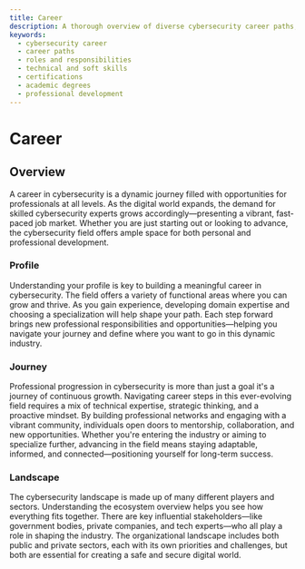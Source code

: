 ```yaml
---
title: Career
description: A thorough overview of diverse cybersecurity career paths, roles and responsibilities, essential skills, and the value of certifications and academic degrees.
keywords:
  - cybersecurity career
  - career paths
  - roles and responsibilities
  - technical and soft skills
  - certifications
  - academic degrees
  - professional development
---
```


# Career

## Overview

A career in cybersecurity is a dynamic journey filled with opportunities for professionals at all levels. As the digital world expands, the demand for skilled cybersecurity experts grows accordingly—presenting a vibrant, fast-paced job market. Whether you are just starting out or looking to advance, the cybersecurity field offers ample space for both personal and professional development.

### Profile

Understanding your profile is key to building a meaningful career in cybersecurity. The field offers a variety of functional areas where you can grow and thrive. As you gain experience, developing domain expertise and choosing a specialization will help shape your path. Each step forward brings new professional responsibilities and opportunities—helping you navigate your journey and define where you want to go in this dynamic industry.

### Journey

Professional progression in cybersecurity is more than just a goal it's a journey of continuous growth. Navigating career steps in this ever-evolving field requires a mix of technical expertise, strategic thinking, and a proactive mindset. By building professional networks and engaging with a vibrant community, individuals open doors to mentorship, collaboration, and new opportunities. Whether you're entering the industry or aiming to specialize further, advancing in the field means staying adaptable, informed, and connected—positioning yourself for long-term success.

### Landscape

The cybersecurity landscape is made up of many different players and sectors. Understanding the ecosystem overview helps you see how everything fits together. There are key influential stakeholders—like government bodies, private companies, and tech experts—who all play a role in shaping the industry. The organizational landscape includes both public and private sectors, each with its own priorities and challenges, but both are essential for creating a safe and secure digital world.

